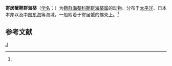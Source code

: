 {{Speciesbox 
| taxon = Epizoanthus paguriphilus
| authority =  Verrill, 1896<ref name='id9846'>{{cite web| url =http://www.bioinfo.cn/db05/BjdwSpecies.php?action=view&id=9846| title =寄居蟹鞘群海葵| work =《中国动物物种编目数据库》| publisher =中国科学院微生物研究所| author =中国科学院动物研究所| accessdate =2009-04-16| deadurl =yes| archiveurl =https://web.archive.org/web/20160305080725/http://www.bioinfo.cn/db05/BjdwSpecies.php?action=view&id=9846| archivedate =2016-03-05}}</ref>
}}

'''寄居蟹鞘群海葵'''（[[学名|学名]]：{{lang|la|''Epizoanthus paguriphilus''}}）为[[鞘群海葵科|鞘群海葵科]][[鞘群海葵属|鞘群海葵属]]的动物。分布于[[太平洋|太平洋]]、日本本邦以及中国[[东海|东海]]等海域，一般附着于寄居蟹的螺壳上。<ref name='id9846'/>

== 参考文献 ==
{{reflist}}

{{Wikispecies|Epizoanthus paguriphilus}}
{{Taxonbar|from=Q3941940}}

[[Category:鞘群海葵属|J]]


{{Cnidarian-stub}}